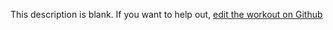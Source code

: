 
  This description is blank. If you want to help out, [edit the workout on Github](https://www.github.com/LiftArcade/exercises/blob/main/exercises/dumbbell-incline-fly-with-a-twist-description.mdx)